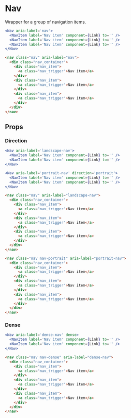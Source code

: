 ---
---



# Nav

Wrapper for a group of navigation items.

<DocLinks
  figma="https://www.figma.com/design/bEeQ97jqZFWepD0x4oU5k7/Pallote?node-id=2845-7556&t=ineOgvCZdpp3gI4R-11"
/>

<div class="docs_block">
  <Nav aria-label='nav'>
    <NavItem label='Nav item' />
    <NavItem label='Nav item' />
    <NavItem label='Nav item' />
  </Nav>
</div>

<Tabs groupId="package" queryString>
  <TabItem value="react" label="React">

```jsx
<Nav aria-label='nav'>
  <NavItem label='Nav item' component={Link} to='' />
  <NavItem label='Nav item' component={Link} to='' />
  <NavItem label='Nav item' component={Link} to='' />
</Nav>
```
  </TabItem>
  <TabItem value="css" label="CSS">

```html
<nav class="nav" aria-label="nav">
  <div class="nav_container">
    <div class="nav_item">
      <a class="nav_trigger">Nav item</a>
    </div>
    <div class="nav_item">
      <a class="nav_trigger">Nav item</a>
    </div>
    <div class="nav_item">
      <a class="nav_trigger">Nav item</a>
    </div>
  </div>
</nav>
```
  </TabItem>
</Tabs>

## Props

### Direction

<div class="docs_block">
  <Nav aria-label='landscape-nav'>
    <NavItem label='Landscape' />
    <NavItem label='Landscape' />
  </Nav>
  <Nav aria-label='portrait-nav' direction='portrait'>
    <NavItem label='Portait' />
    <NavItem label='Portait' />
  </Nav>
</div>

<Tabs groupId="package" queryString>
  <TabItem value="react" label="React">

```jsx
<Nav aria-label='landscape-nav'>
  <NavItem label='Nav item' component={Link} to='' />
  <NavItem label='Nav item' component={Link} to='' />
</Nav>

<Nav aria-label='portrait-nav' direction='portrait'>
  <NavItem label='Nav item' component={Link} to='' />
  <NavItem label='Nav item' component={Link} to='' />
</Nav>
```
  </TabItem>
  <TabItem value="css" label="CSS">

```html
<nav class="nav" aria-label="landscape-nav">
  <div class="nav_container">
    <div class="nav_item">
      <a class="nav_trigger">Nav item</a>
    </div>
    <div class="nav_item">
      <a class="nav_trigger">Nav item</a>
    </div>
    <div class="nav_item">
      <a class="nav_trigger">Nav item</a>
    </div>
  </div>
</nav>

<nav class="nav nav-portrait" aria-label="portrait-nav">
  <div class="nav_container">
    <div class="nav_item">
      <a class="nav_trigger">Nav item</a>
    </div>
    <div class="nav_item">
      <a class="nav_trigger">Nav item</a>
    </div>
    <div class="nav_item">
      <a class="nav_trigger">Nav item</a>
    </div>
  </div>
</nav>
```
  </TabItem>
</Tabs>

### Dense

<div class="docs_block">
  <Nav aria-label='dense-nav' dense>
    <NavItem label='Dense' />
    <NavItem label='Dense' />
  </Nav>
</div>

<Tabs groupId="package" queryString>
  <TabItem value="react" label="React">

```jsx
<Nav aria-label='dense-nav' dense>
  <NavItem label='Nav item' component={Link} to='' />
  <NavItem label='Nav item' component={Link} to='' />
</Nav>
```
  </TabItem>
  <TabItem value="css" label="CSS">

```html
<nav class="nav nav-dense" aria-label="dense-nav">
  <div class="nav_container">
    <div class="nav_item">
      <a class="nav_trigger">Nav item</a>
    </div>
    <div class="nav_item">
      <a class="nav_trigger">Nav item</a>
    </div>
    <div class="nav_item">
      <a class="nav_trigger">Nav item</a>
    </div>
  </div>
</nav>
```
  </TabItem>
</Tabs>
